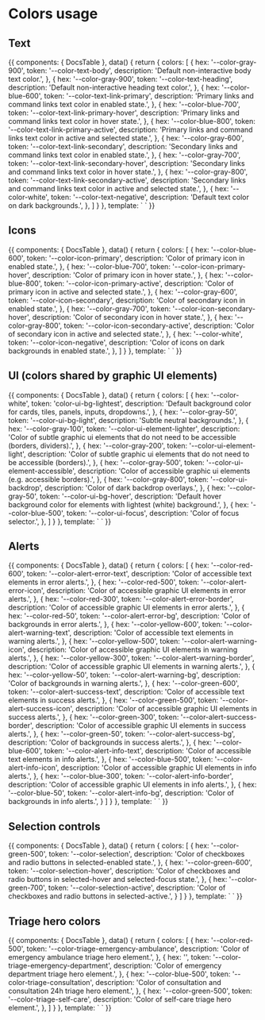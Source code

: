 
<Meta
  title="Docs/Design/Colors system/Colors usage"
/>

# Colors usage

## Text

<Story name="Text" height="630px">
  {{
    components: {
      DocsTable
    },
    data() {
      return {
        colors: [
          {
            hex: '--color-gray-900',
            token: '--color-text-body',
            description: 'Default non-interactive body text color.',
          },
          {
            hex: '--color-gray-900',
            token: '--color-text-heading',
            description: 'Default non-interactive heading text color.',
          },
          {
            hex: '--color-blue-600',
            token: '--color-text-link-primary',
            description: 'Primary links and command links text color in enabled state.',
          },
          {
            hex: '--color-blue-700',
            token: '--color-text-link-primary-hover',
            description: 'Primary links and command links text color in hover state.',
          },
          {
            hex: '--color-blue-800',
            token: '--color-text-link-primary-active',
            description: 'Primary links and command links text color in active and selected state.',
          },
          {
            hex: '--color-gray-600',
            token: '--color-text-link-secondary',
            description: 'Secondary links and command links text color in enabled state.',
          },
          {
            hex: '--color-gray-700',
            token: '--color-text-link-secondary-hover',
            description: 'Secondary links and command links text color in hover state.',
          },
          {
            hex: '--color-gray-800',
            token: '--color-text-link-secondary-active',
            description: 'Secondary links and command links text color in active and selected state.',
          },
          {
            hex: '--color-white',
            token: '--color-text-negative',
            description: 'Default text color on dark backgrounds.',
          },
        ]
      }
    },
    template: `<DocsTable>
      <template #thead>
        <th>Preview</th>
        <th>Value</th>
        <th>Token</th>
        <th>Usage</th>
      </template>
      <template #tbody>
        <template v-for="color in colors">
          <tr>
            <td>
              <div :style="'background: var(' + color.token + '); height: 32px; width: 200px; border-radius: 5px'"></div>
            </td>
            <template v-for="value in color">
              <td>{{value}}</td>
            </template>
          </tr>
        </template>
      </template>
    </DocsTable>`
  }}
</Story>

## Icons

<Story name="Icons" height="490px">
  {{
    components: {
      DocsTable
    },
    data() {
      return {
        colors: [
          {
            hex: '--color-blue-600',
            token: '--color-icon-primary',
            description: 'Color of primary icon in enabled state.',
          },
          {
            hex: '--color-blue-700',
            token: '--color-icon-primary-hover',
            description: 'Color of primary icon in hover state.',
          },
          {
            hex: '--color-blue-800',
            token: '--color-icon-primary-active',
            description: 'Color of primary icon in active and selected state.',
          },
          {
            hex: '--color-gray-600',
            token: '--color-icon-secondary',
            description: 'Color of secondary icon in enabled state.',
          },
          {
            hex: '--color-gray-700',
            token: '--color-icon-secondary-hover',
            description: 'Color of secondary icon in hover state.',
          },
          {
            hex: '--color-gray-800',
            token: '--color-icon-secondary-active',
            description: 'Color of secondary icon in active and selected state.',
          },
          {
            hex: '--color-white',
            token: '--color-icon-negative',
            description: 'Color of icons on dark backgrounds in enabled state.',
          },
        ]
      }
    },
    template: `<DocsTable>
      <template #thead>
        <th>Preview</th>
        <th>Value</th>
        <th>Token</th>
        <th>Usage</th>
      </template>
      <template #tbody>
        <template v-for="color in colors">
          <tr>
            <td>
              <div :style="'background: var(' + color.token + '); height: 32px; width: 200px; border-radius: 5px'"></div>
            </td>
            <template v-for="value in color">
              <td>{{value}}</td>
            </template>
          </tr>
        </template>
      </template>
    </DocsTable>`
  }}
</Story>

## UI (colors shared by graphic UI elements)

<Story name="UI" height="620px">
  {{
    components: {
      DocsTable
    },
    data() {
      return {
        colors: [
          {
            hex: '--color-white',
            token: 'color-ui-bg-lightest',
            description: 'Default background color for cards, tiles, panels, inputs, dropdowns.',
          },
          {
            hex: '--color-gray-50',
            token: '--color-ui-bg-light',
            description: 'Subtle neutral backgrounds.',
          },
          {
            hex: '--color-gray-100',
            token: '--color-ui-element-lighter',
            description: 'Color of subtle graphic ui elements that do not need to be accessible (borders, dividers).',
          },
          {
            hex: '--color-gray-200',
            token: '--color-ui-element-light',
            description: 'Color of subtle graphic ui elements that do not need to be accessible (borders).',
          },
          {
            hex: '--color-gray-500',
            token: '--color-ui-element-accessible',
            description: 'Color of accessible graphic ui elements (e.g. accessible borders).',
          },
          {
            hex: '--color-gray-800',
            token: '--color-ui-backdrop',
            description: 'Color of dark backdrop overlays.',
          },
          {
            hex: '--color-gray-50',
            token: '--color-ui-bg-hover',
            description: 'Default hover background color for elements with lightest (white) background.',
          },
          {
            hex: '--color-blue-500',
            token: '--color-ui-focus',
            description: 'Color of focus selector.',
          },
        ]
      }
    },
    template: `<DocsTable>
      <template #thead>
        <th>Preview</th>
        <th>Value</th>
        <th>Token</th>
        <th>Usage</th>
      </template>
      <template #tbody>
        <template v-for="color in colors">
          <tr>
            <td>
              <div :style="'background: var(' + color.token + '); height: 32px; width: 200px; border-radius: 5px'"></div>
            </td>
            <template v-for="value in color">
              <td>{{value}}</td>
            </template>
          </tr>
        </template>
      </template>
    </DocsTable>`
  }}
</Story>

## Alerts

<Story name="Alerts" height="970px">
  {{
    components: {
      DocsTable
    },
    data() {
      return {
        colors: [
          {
            hex: '--color-red-600',
            token: '--color-alert-error-text',
            description: 'Color of accessible text elements in error alerts.',
          },
          {
            hex: '--color-red-500',
            token: '--color-alert-error-icon',
            description: 'Color of accessible graphic UI elements in error alerts.',
          },
          {
            hex: '--color-red-300',
            token: '--color-alert-error-border',
            description: 'Color of accessible graphic UI elements in error alerts.',
          },
          {
            hex: '--color-red-50',
            token: '--color-alert-error-bg',
            description: 'Color of backgrounds in error alerts.',
          },
          {
            hex: '--color-yellow-600',
            token: '--color-alert-warning-text',
            description: 'Color of accessible text elements in warning alerts.',
          },
          {
            hex: '--color-yellow-500',
            token: '--color-alert-warning-icon',
            description: 'Color of accessible graphic UI elements in warning alerts.',
          },
          {
            hex: '--color-yellow-300',
            token: '--color-alert-warning-border',
            description: 'Color of accessible graphic UI elements in warning alerts.',
          },
          {
            hex: '--color-yellow-50',
            token: '--color-alert-warning-bg',
            description: 'Color of backgrounds in warning alerts.',
          },
          {
            hex: '--color-green-600',
            token: '--color-alert-success-text',
            description: 'Color of accessible text elements in success alerts.',
          },
          {
            hex: '--color-green-500',
            token: '--color-alert-success-icon',
            description: 'Color of accessible graphic UI elements in success alerts.',
          },
          {
            hex: '--color-green-300',
            token: '--color-alert-success-border',
            description: 'Color of accessible graphic UI elements in success alerts.',
          },
          {
            hex: '--color-green-50',
            token: '--color-alert-success-bg',
            description: 'Color of backgrounds in success alerts.',
          },
           {
            hex: '--color-blue-600',
            token: '--color-alert-info-text',
            description: 'Color of accessible text elements in info alerts.',
          },
          {
            hex: '--color-blue-500',
            token: '--color-alert-info-icon',
            description: 'Color of accessible graphic UI elements in info alerts.',
          },
          {
            hex: '--color-blue-300',
            token: '--color-alert-info-border',
            description: 'Color of accessible graphic UI elements in info alerts.',
          },
          {
            hex: '--color-blue-50',
            token: '--color-alert-info-bg',
            description: 'Color of backgrounds in info alerts.',
          }
        ]
      }
    },
    template: `<DocsTable>
      <template #thead>
        <th>Preview</th>
        <th>Value</th>
        <th>Token</th>
        <th>Usage</th>
      </template>
      <template #tbody>
        <template v-for="color in colors">
          <tr>
            <td>
              <div :style="'background: var(' + color.token + '); height: 32px; width: 200px; border-radius: 5px'"></div>
            </td>
            <template v-for="value in color">
              <td>{{value}}</td>
            </template>
          </tr>
        </template>
      </template>
    </DocsTable>`
  }}
</Story>

## Selection controls

<Story name="Selection controls" height="310px">
  {{
    components: {
      DocsTable
    },
    data() {
      return {
        colors: [
          {
            hex: '--color-green-500',
            token: '--color-selection',
            description: 'Color of checkboxes and radio buttons in selected-enabled state.',
          },
          {
            hex: '--color-green-600',
            token: '--color-selection-hover',
            description: 'Color of checkboxes and radio buttons in selected-hover and selected-focus state.',
          },
          {
            hex: '--color-green-700',
            token: '--color-selection-active',
            description: 'Color of checkboxes and radio buttons in selected-active.',
          }
        ]
      }
    },
    template: `<DocsTable>
      <template #thead>
        <th>Preview</th>
        <th>Value</th>
        <th>Token</th>
        <th>Usage</th>
      </template>
      <template #tbody>
        <template v-for="color in colors">
          <tr>
            <td>
              <div :style="'background: var(' + color.token + '); height: 32px; width: 200px; border-radius: 5px'"></div>
            </td>
            <template v-for="value in color">
              <td>{{value}}</td>
            </template>
          </tr>
        </template>
      </template>
    </DocsTable>`
  }}
</Story>

## Triage hero colors

<Story name="Triage hero controls" height="340px">
  {{
    components: {
      DocsTable
    },
    data() {
      return {
        colors: [
          {
            hex: '--color-red-500',
            token: '--color-triage-emergency-ambulance',
            description: 'Color of emergency ambulance triage hero element.',
          },
          {
            hex: '',
            token: '--color-triage-emergency-department',
            description: 'Color of emergency department triage hero element.',
          },
          {
            hex: '--color-blue-500',
            token: '--color-triage-consultation',
            description: 'Color of consultation and consultation 24h triage hero element.',
          },
          {
            hex: '--color-green-500',
            token: '--color-triage-self-care',
            description: 'Color of self-care triage hero element.',
          },
        ]
      }
    },
    template: `<DocsTable>
      <template #thead>
        <th>Preview</th>
        <th>Value</th>
        <th>Token</th>
        <th>Usage</th>
      </template>
      <template #tbody>
        <template v-for="color in colors">
          <tr>
            <td>
              <div :style="'background: var(' + color.token + '); height: 32px; width: 200px; border-radius: 5px'"></div>
            </td>
            <template v-for="value in color">
              <td>{{value}}</td>
            </template>
          </tr>
        </template>
      </template>
    </DocsTable>`
  }}
</Story>
